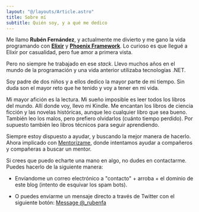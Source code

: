 ```yaml
---
layout: "@/layouts/Article.astro"
title: Sobre mí
subtitle: Quién soy, y a qué me dedico
---
```


Me llamo **Rubén Fernández**, y actualmente me divierto y me gano la vida programando con [**Elixir**](https://elixir-lang.org/) y [**Phoenix Framework**](https://phoenixframework.org/). Lo curioso es que llegué a Elixir por casualidad, pero fue amor a primera vista. 

Pero no siempre he trabajado en ese *stack*. Llevo muchos años en el mundo de la programación y una vida anterior utilizaba tecnologías .NET.

Soy padre de dos niños y a ellos dedico la mayor parte de mi tiempo. Sin duda son el mayor reto que he tenido y voy a tener en mi vida.

Mi mayor afición es la lectura. Mi sueño imposible es leer todos los libros del mundo. Allí donde voy, llevo mi Kindle. Me encantan los libros de ciencia ficción y las novelas históricas, aunque leo cualquier libro que sea bueno. También leo los malos, pero prefiero olvidarlos (cuánto tiempo perdido). Por supuesto también leo libros técnicos para seguir aprendiendo.

Siempre estoy dispuesto a ayudar, y buscando la mejor manera de hacerlo. Ahora implicado con [Mentorízame](www.mentoriza.me), donde intentamos ayudar a compañeros y compañeras a buscar un mentor.

Si crees que puedo echarte una mano en algo, no dudes en contactarme. Puedes hacerlo de la siguiente manera:

* Envíandome un correo electrónico a "contacto" + arroba + el dominio de este blog (intento de esquivar los spam bots).

* O puedes enviarme un mensaje directo a través de Twitter con el siguiente botón: <a href="https://twitter.com/messages/compose?recipient_id=749179032" class="twitter-dm-button" data-size="large" data-lang="es" data-screen-name="_rubenfa" data-show-count="false">Message @_rubenfa</a><script async src="//platform.twitter.com/widgets.js" charset="utf-8"></script>

